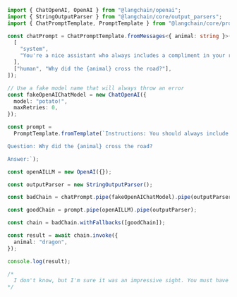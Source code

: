 ```typescript
import { ChatOpenAI, OpenAI } from "@langchain/openai";
import { StringOutputParser } from "@langchain/core/output_parsers";
import { ChatPromptTemplate, PromptTemplate } from "@langchain/core/prompts";

const chatPrompt = ChatPromptTemplate.fromMessages<{ animal: string }>([
  [
    "system",
    "You're a nice assistant who always includes a compliment in your response",
  ],
  ["human", "Why did the {animal} cross the road?"],
]);

// Use a fake model name that will always throw an error
const fakeOpenAIChatModel = new ChatOpenAI({
  model: "potato!",
  maxRetries: 0,
});

const prompt =
  PromptTemplate.fromTemplate(`Instructions: You should always include a compliment in your response.

Question: Why did the {animal} cross the road?

Answer:`);

const openAILLM = new OpenAI({});

const outputParser = new StringOutputParser();

const badChain = chatPrompt.pipe(fakeOpenAIChatModel).pipe(outputParser);

const goodChain = prompt.pipe(openAILLM).pipe(outputParser);

const chain = badChain.withFallbacks([goodChain]);

const result = await chain.invoke({
  animal: "dragon",
});

console.log(result);

/*
  I don't know, but I'm sure it was an impressive sight. You must have a great imagination to come up with such an interesting question!
*/
```
